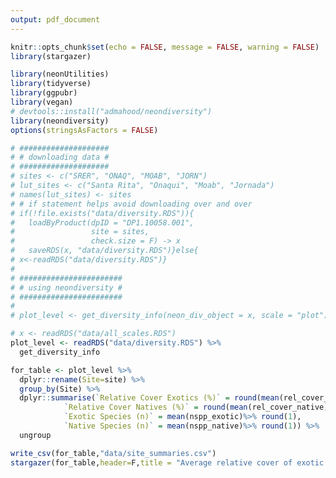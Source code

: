 ```yaml
---
output: pdf_document
---
```


```r
knitr::opts_chunk$set(echo = FALSE, message = FALSE, warning = FALSE)
library(stargazer)
```

```r

library(neonUtilities)
library(tidyverse)
library(ggpubr)
library(vegan)
# devtools::install("admahood/neondiversity")
library(neondiversity) 
options(stringsAsFactors = FALSE)

# ####################
# # downloading data #
# ####################
# sites <- c("SRER", "ONAQ", "MOAB", "JORN")
# lut_sites <- c("Santa Rita", "Onaqui", "Moab", "Jornada")
# names(lut_sites) <- sites
# # if statement helps avoid downloading over and over
# if(!file.exists("data/diversity.RDS")){
#   loadByProduct(dpID = "DP1.10058.001", 
#                 site = sites, 
#                 check.size = F) -> x
#   saveRDS(x, "data/diversity.RDS")}else{
# x<-readRDS("data/diversity.RDS")}
# 
# #######################
# # using neondiversity #
# #######################
# 
# plot_level <- get_diversity_info(neon_div_object = x, scale = "plot")

```

```r
# x <- readRDS("data/all_scales.RDS")
plot_level <- readRDS("data/diversity.RDS") %>%
  get_diversity_info 

for_table <- plot_level %>%
  dplyr::rename(Site=site) %>%
  group_by(Site) %>%
  dplyr::summarise(`Relative Cover Exotics (%)` = round(mean(rel_cover_exotic) * 100,1),
            `Relative Cover Natives (%)` = round(mean(rel_cover_native) * 100,1),
            `Exotic Species (n)` = mean(nspp_exotic)%>% round(1),
            `Native Species (n)` = mean(nspp_native)%>% round(1)) %>%
  ungroup 

write_csv(for_table,"data/site_summaries.csv")
stargazer(for_table,header=F,title = "Average relative cover of exotic plants per plot, and number of exotic and native species per plot at each site.",summary = F, rownames = F)

```